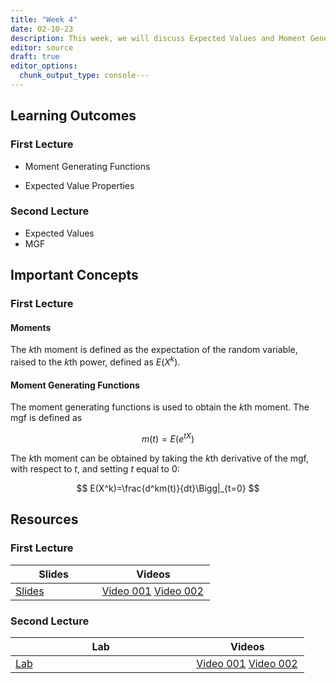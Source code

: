 ```yaml
---
title: "Week 4"
date: 02-10-23
description: This week, we will discuss Expected Values and Moment Generating Function.
editor: source
draft: true
editor_options: 
  chunk_output_type: console---
---
```


## Learning Outcomes

### First Lecture

-   Moment Generating Functions

-   Expected Value Properties

### Second Lecture

-   Expected Values
-   MGF

## Important Concepts

### First Lecture

#### Moments

The $k$th moment is defined as the expectation of the random variable, raised to the $k$th power, defined as $E(X^k)$.

#### Moment Generating Functions

The moment generating functions is used to obtain the $k$th moment. The mgf is defined as

$$
m(t) = E(e^{tX})
$$

The $k$th moment can be obtained by taking the $k$th derivative of the mgf, with respect to $t$, and setting $t$ equal to 0:

$$
E(X^k)=\frac{d^km(t)}{dt}\Bigg|_{t=0}
$$

## Resources

### First Lecture

| Slides | Videos |
|-------------------------------|-----------------------------------------|
| [Slides](https://m352.inqs.info/files/lecture_7.html) | [Video 001](https://youtu.be/NRAOBXUgGRw) [Video 002](https://youtu.be/vNVpMtqgSXw) |

### Second Lecture

| Lab | Videos |
|--------------------------------------------|----------------------------|
| [Lab](https://m352.inqs.info/r/r_lab_1.html) | [Video 001](https://youtu.be/acMxhoW301A) [Video 002]() |